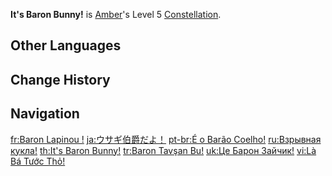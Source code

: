{{Constellation Infobox
|image       = Constellation It's Baron Bunny!.png
|description = Increases the Level of [[Explosive Puppet]] by 3.<br>Maximum upgrade level is 15.
|level       = 5
|character   = Amber
|utility1    = Talent Level Increase
|utility2    = Elemental Skill Level Increase
}}
'''It's Baron Bunny!''' is [[Amber]]'s Level 5 [[Constellation]].

==Other Languages==
{{Other Languages
|en      = It's Baron Bunny!
|zhs     = 是兔兔伯爵！
|zhs_rm  = Shì Tùtù Bójué!
|zht     = 是兔兔伯爵！
|zht_rm  = Shì Tùtù Bójué!
|zh_tl   = It's Baron Bunny!
|ja      = ウサギ伯爵だよ！
|ja_rm   = Usagi Hakusyaku da yo!
|ja_tl   = It's Count Bunny!
|ko      = 토끼 백작이야!
|ko_rm   = Tokki Baekjak-iya!
|ko_tl   = It's Count Bunny!
|es      = ¡Es Barón Bunny!
|es_tl   = It's Baron Bunny!
|fr      = Baron Lapinou&nbsp;!
|fr_tl   = Baron Bunny!
|ru      = Взрывная кукла!
|ru_tl   = Explosive Puppet!
|th      = It's Baron Bunny!
|vi      = Là Bá Tước Thỏ!
|vi_tl   = It's Baron Bunny!
|de      = Häschen hüpf!
|de_tl   = Bunny, Hop!
|id      = It's Baron Bunny!
|pt      = É o Barão Coelho!
|pt_tl   = It's Baron Bunny!
|tr      = Baron Tavşan Bu!
|tr_tl   = This is Baron Bunny!
|it      = Ecco a voi Baron Coniglio!
|it_tl   = Here is Baron Bunny!
}}

==Change History==
{{Change History|1.0}}

==Navigation==
{{Talent Navbox|Amber}}

[[fr:Baron Lapinou !]]
[[ja:ウサギ伯爵だよ！]]
[[pt-br:É o Barão Coelho!]]
[[ru:Взрывная кукла!]]
[[th:It's Baron Bunny!]]
[[tr:Baron Tavşan Bu!]]
[[uk:Це Барон Зайчик!]]
[[vi:Là Bá Tước Thỏ!]]